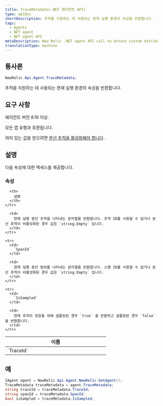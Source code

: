 ```yaml
---
title: TraceMetadata(.NET 에이전트 API)
type: apiDoc
shortDescription: 추적을 지원하는 데 사용되는 현재 실행 환경의 속성을 반환합니다.
tags:
  - Agents
  - NET agent
  - NET agent API
metaDescription: New Relic .NET agent API call to attach custom attributes to your transaction data.
translationType: machine
---
```


## 통사론

```cs
NewRelic.Api.Agent.TraceMetadata;
```

추적을 지원하는 데 사용되는 현재 실행 환경의 속성을 반환합니다.

## 요구 사항

에이전트 버전 8.19 이상.

모든 앱 유형과 호환됩니다.

의미 있는 값을 얻으려면 [분산 추적을 활성화해야 합니다](/docs/agents/net-agent/configuration/net-agent-configuration#distributed_tracing) .

## 설명

다음 속성에 대한 액세스를 제공합니다.

### 속성

<table>
  <thead>
    <tr>
      <th width="25%">
        이름
      </th>

      <th>
        설명
      </th>
    </tr>
  </thead>

  <tbody>
    <tr>
      <td>
        `TraceId`
      </td>

      <td>
        현재 실행 중인 추적을 나타내는 문자열을 반환합니다. 추적 ID를 사용할 수 없거나 분산 추적이 비활성화된 경우 값은 `string.Empty` 입니다.
      </td>
    </tr>

    <tr>
      <td>
        `SpanId`
      </td>

      <td>
        현재 실행 중인 범위를 나타내는 문자열을 반환합니다. 스팬 ID를 사용할 수 없거나 분산 추적이 비활성화된 경우 값은 `string.Empty` 입니다.
      </td>
    </tr>

    <tr>
      <td>
        `IsSampled`
      </td>

      <td>
        현재 추적이 포함을 위해 샘플링된 경우 `true` 을 반환하고 샘플링된 경우 `false` 을 반환합니다.
      </td>
    </tr>
  </tbody>
</table>

## 예

```cs
IAgent agent = NewRelic.Api.Agent.NewRelic.GetAgent();
TraceMetadata traceMetadata = agent.TraceMetadata;
string traceId = traceMetadata.TraceId;
string spanId = traceMetadata.SpanId;
bool isSampled = traceMetadata.IsSampled;
```
